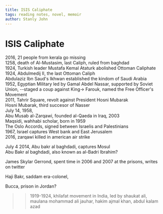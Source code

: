 ```yaml
---
title: ISIS Caliphate
tags: reading notes, novel, memoir
author: Stanly John
---
```


# ISIS Caliphate

2016, 21 people from kerala go missing  
1258, death of Al-Mustasim, last Caliph, ruled from baghdad  
1924, Turkish leader Mustafa Kemal Ataturk abolished Ottoman Caliphate  
1924, Abdulmedij II, the last Ottoman Caliph  
Abdulaziz Ibn Saud's Ikhwan established the kindom of Saudi Arabia  
1952, Egyptian Military led by Gamal Abdel Nassar, supported by Soviet Union, --staged a coup against King-> Farouk, named the Free Officer's Movement  
2011, Tahrir Square, revolt against President Hosni Mubarak  
Hosni Mubarak, third succesor of Nasser  
July 14, 1958,  
Abu Musab al-Zarqawi, founded al-Qaeda in Iraq, 2003  
Maqsidi, wahhabi scholar, born in 1959  
The Oslo Accords, signed between Israelis and Palestinians  
1967, Israel captures West bank and East Jerusalem  
2016, zarqawi killed in american air strike

July 4 2014, Abu bakr al baghdadi, captures Mosul  
Abu Bakr al baghdadi, also known as al-Badri Ibrahim?

James Skylar Gerrond, spent time in 2006 and 2007 at the prisons, writes on twitter

Haji Bakr, saddam era-colonel,

Bucca, prison in Jordan?

> > 1919-1924, khilafat movement in India, led by shaukat ali, maulana mohammad ali jauhar, hakim ajmal khan, abdul kalam azad
